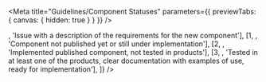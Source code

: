 


<Meta
  title="Guidelines/Component Statuses"
  parameters={{ previewTabs: { canvas: { hidden: true } } }}
/>

<ComponentHeader
  name="Component Statuses"
/>

<Table
  header={['Stage', 'Status', 'Criteria']}
  rows={[
    [0, <Status stage={0} />, 'Issue with a description of the requirements for the new component'],
    [1, <Status stage={1} />, 'Component not published yet or still under implementation'],
    [2, <Status stage={2} />, 'Implemented published component, not tested in products'],
    [3, <Status stage={3} />, 'Tested in at least one of the products, clear documentation with examples of use, ready for implementation'],
  ]}
/>
